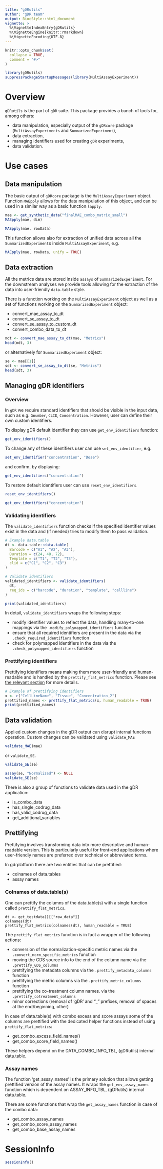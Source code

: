 ```yaml
---
title: "gDRutils"
author: "gDR team"
output: BiocStyle::html_document
vignette: >
  %\VignetteIndexEntry{gDRutils}
  %\VignetteEngine{knitr::rmarkdown}
  %\VignetteEncoding{UTF-8}
---
```


```r
knitr::opts_chunk$set(
  collapse = TRUE,
  comment = "#>"
)
```

```r
library(gDRutils)
suppressPackageStartupMessages(library(MultiAssayExperiment))
```

# Overview
`gDRutils` is the part of `gDR` suite. This package provides a bunch of tools for, among others:

* data manipulation, especially output of the `gDRcore` package (`MultiAssayExperiments` and `SummarizedExperiment`),
* data extraction,
* managing identifiers used for creating `gDR` experiments,
* data validation.

# Use cases

## Data manipulation

The basic output of `gDRcore` package is the `MultiAssayExperiment` object. Function `MAEpply` allows for the data manipulation of this object, and can be used in a similar way as a basic function `lapply`.

```r
mae <- get_synthetic_data("finalMAE_combo_matrix_small")
MAEpply(mae, dim)
```
```r
MAEpply(mae, rowData)
```
This function allows also for extraction of unified data across all the `SummarizedExperiment`s inside `MultiAssayExperiment`, e.g.

```r
MAEpply(mae, rowData, unify = TRUE)
```

## Data extraction

All the metrics data are stored inside `assays` of `SummarizedExperiment`. For the downstream analyses we provide tools allowing for the extraction of the data into user-friendly `data.table` style.

There is a function working on the `MultiAssayExperiment` object as well as a set of functions working on the `SummarizedExperiment` object:

* convert_mae_assay_to_dt
* convert_se_assay_to_dt
* convert_se_assay_to_custom_dt
* convert_combo_data_to_dt


```r
mdt <- convert_mae_assay_to_dt(mae, "Metrics")
head(mdt, 3)
```
or alternatively for `SummarizedExperiment` object:

```r
se <- mae[[1]]
sdt <- convert_se_assay_to_dt(se, "Metrics")
head(sdt, 3)
```

## Managing gDR identifiers

### Overview

In `gDR` we require standard identifiers that should be visible in the input data, such as e.g. `Gnumber`, `CLID`, `Concentration`. However, user can define their own custom identifiers.

To display gDR default identifier they can use `get_env_identifiers` function:

```r
get_env_identifiers()
```

To change any of these identifiers user can use `set_env_identifier`, e.g.

```r
set_env_identifier("concentration", "Dose")
```

and confirm, by displaying:

```r
get_env_identifiers("concentration")
```

To restore default identifiers user can use `reset_env_identifiers`.

```r
reset_env_identifiers()
```

```r
get_env_identifiers("concentration")
```

### Validating identifiers

The `validate_identifiers` function checks if the specified identifier values exist in the data and (if needed) tries to modify them to pass validation.

```r
# Example data.table
dt <- data.table::data.table(
  Barcode = c("A1", "A2", "A3"),
  Duration = c(24, 48, 72),
  Template = c("T1", "T2", "T3"),
  clid = c("C1", "C2", "C3")
)

# Validate identifiers
validated_identifiers <- validate_identifiers(
  dt,
  req_ids = c("barcode", "duration", "template", "cellline")
)

print(validated_identifiers)
```

In detail, `validate_identifiers` wraps the following steps:

* modify identifier values to reflect the data, handling many-to-one mappings via the `.modify_polymapped_identifiers` function
* ensure that all required identifiers are present in the data via  the `.check_required_identifiers` function 
* check for polymapped identifiers in the data via the `.check_polymapped_identifiers` function
 
### Prettifying identifiers

Prettifying identifiers means making them more user-friendly and human-readable and is handled by the `prettify_flat_metrics` function. Please see [the relevant section](#prettifying) for more details.

```r
# Example of prettifying identifiers
x <- c("CellLineName", "Tissue", "Concentration_2")
prettified_names <- prettify_flat_metrics(x, human_readable = TRUE)
print(prettified_names)
```



## Data validation

Applied custom changes in the gDR output can disrupt internal functions operation. Custom changes can be validated using `validate_MAE`

```r
validate_MAE(mae)
```

or `validate_SE`.

```r
validate_SE(se)
```

```r
assay(se, "Normalized") <- NULL
validate_SE(se)
```

There is also a group of functions to validate data used in the gDR application:

* is_combo_data
* has_single_codrug_data
* has_valid_codrug_data
* get_additional_variables

## Prettifying

Prettifying involves transforming data into more descriptive and human-readable version. This is particularly useful for front-end applications where user-friendly names are preferred over technical or abbreviated terms.

In gdrplatform there are two entities that can be prettified:

* colnames of data.tables 
* assay names

### Colnames of data.table(s)

One can prettify the columns of the data.table(s) with a single function called `prettify_flat_metrics`.

```
dt <- get_testdata()[["raw_data"]]
colnames(dt)
prettify_flat_metrics(colnames(dt), human_readable = TRUE)
```

The `prettify_flat_metrics` function is in fact a wrapper of the following actions:

* conversion of the normalization-specific metric names via the `.convert_norm_specific_metrics` function
* moving the GDS source info to the end of the column name via the `.prettify_GDS_columns` 
* prettifying the metadata columns via the `.prettify_metadata_columns` function 
* prettifying the metric columns via the `.prettify_metric_columns` function 
* prettifying the co-treatment column names. via the `.prettify_cotreatment_columns` 
* minor corrections (removal of 'gDR' and  "_" prefixes, removal of spaces at the end/beginning, other)

In case of data.table(s) with combo excess and score assays some of the columns are prettified with the dedicated helper functions instead of using `prettify_flat_metrics`:

* get_combo_excess_field_names()
* get_combo_score_field_names() 

These helpers depend on the DATA_COMBO_INFO_TBL, (gDRutils) internal data.table.

### Assay names

The function 'get_assay_names' is the primary solution that allows getting prettified version of the assay names. It wraps the `get_env_assay_names` function which is dependent on ASSAY_INFO_TBL, (gDRutils) internal data.table.

There are some functions that wrap the `get_assay_names` function in case of the combo data:

* get_combo_assay_names
* get_combo_score_assay_names
* get_combo_base_assay_names


# SessionInfo {-}

```r
sessionInfo()
```

